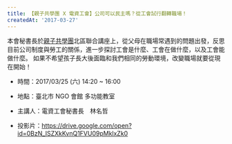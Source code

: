 ---
title: 【親子共學團 X 電資工會】公司可以民主嗎？從工會試行翻轉職場！
createdAt: '2017-03-27'
---

本會秘書長於[親子共學團](https://www.facebook.com/TaiWanQinZiGongXueJiaoYuCuJinHui/)北區聯合講座上，從父母在職場常遇到的問題出發，反思目前公司制度與勞工的關係，進一步探討工會是什麼、工會在做什麼，以及工會能做什麼。 如果不希望孩子長大後面臨和我們相同的勞動環境，改變職場就要從現在開始！

<YouTube videoId="s9tMCB37E4I" />

- 時間：2017/03/25 (六) 14:20 ~ 16:00

- 地點：臺北市 NGO 會館 多功能教室

- 主講人：電資工會秘書長　林名哲

- 投影片：https://drive.google.com/open?id=0BzN_ISZXkKvnQ1FVU09pMklxZk0
